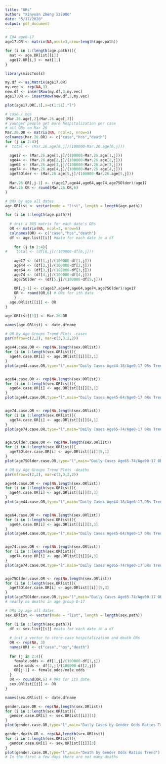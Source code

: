 ```yaml
---
title: "ORs"
author: "Xinyuan Zheng xz2906"
date: "5/17/2020"
output: pdf_document
---
```



```r
# EDA age0-17
age17.OR <- matrix(NA,ncol=3,nrow=length(age.path))

for (i in 1:(length(age.path))){
  mat <- age.ORlist[[i]]
  age17.OR[i,] <- mat[1,]
}

library(miscTools)

my.df <- as.matrix(age17.OR)
my.vec <- rep(NA,3)
new.df <- insertRow(my.df,3,my.vec)
age17.OR <- insertRow(new.df,3,my.vec)

plot(age17.OR[,1],x=c(1:51),"l")
```



```r
# case / hos
(Mar.26.age[,2]/Mar.26.age[,3])
# younger people get more hospitalization per case
# all ORs on Mar 26
Mar.26.OR <- matrix(NA, ncol=3, nrow=5)
colnames(Mar.26.OR) <- c("case","hos","death")
for (j in 2:4){
#  total <- (Mar.26.age[6,j]/(100000-Mar.26.age[6,j]))

  age17 <- (Mar.26.age[1,j]/(100000-Mar.26.age[1,j]))
  age44 <- (Mar.26.age[2,j]/(100000-Mar.26.age[2,j]))
  age64 <- (Mar.26.age[3,j]/(100000-Mar.26.age[3,j]))
  age74 <- (Mar.26.age[4,j]/(100000-Mar.26.age[4,j]))
  age75Older <- (Mar.26.age[5,j]/(100000-Mar.26.age[5,j]))
  
  Mar.26.OR[,j-1] <- c(age17,age44,age64,age74,age75Older)/age17
  Mar.26.OR <- round(Mar.26.OR,6)
}
```


```r
# ORs by age all dates
age.ORlist <- vector(mode = "list", length = length(age.path))

for (i in 1:length(age.path)){
  
  # init a 3X5 matrix for each date's ORs
  OR <- matrix(NA, ncol=3, nrow=5)
  colnames(OR) <- c("case","hos","death")
  df <- age.list[[i]] #data for each date in a df
  
    for (j in 2:4){
#    total <- (df[6,j]/(100000-df[6,j]))
  
    age17 <- (df[1,j]/(100000-df[1,j]))
    age44 <- (df[2,j]/(100000-df[2,j]))
    age64 <- (df[3,j]/(100000-df[3,j]))
    age74 <- (df[4,j]/(100000-df[4,j]))
    age75Older <- (df[5,j]/(100000-df[5,j]))
    
    OR[,j-1] <- c(age17,age44,age64,age74,age75Older)/age17
    OR <- round(OR,6) # ORs for ith date
    }
  age.ORlist[[i]] <- OR
}

age.ORlist[[1]] <- Mar.26.OR

names(age.ORlist) <- date.dfname
```



```r
# OR by Age Groups Trend Plots -cases
par(mfrow=c(2,2), mar=c(3,3,2,2))

age44.case.OR <- rep(NA,length(sex.ORlist))
for (i in 1:length(sex.ORlist)){
  age44.case.OR[i] <- age.ORlist[[i]][2,1]
}
plot(age44.case.OR,type="l",main="Daily Cases Age44-18/Age0-17 ORs Trend")


age64.case.OR <- rep(NA,length(sex.ORlist))
for (i in 1:length(sex.ORlist)){
  age64.case.OR[i] <- age.ORlist[[i]][3,1]
}
plot(age64.case.OR,type="l",main="Daily Cases Age45-64/Age0-17 ORs Trend")


age74.case.OR <- rep(NA,length(sex.ORlist))
for (i in 1:length(sex.ORlist)){
  age74.case.OR[i] <- age.ORlist[[i]][4,1]
}
plot(age74.case.OR,type="l",main="Daily Cases Age65-74/Age0-17 ORs Trend")


age75Older.case.OR <- rep(NA,length(sex.ORlist))
for (i in 1:length(sex.ORlist)){
  age75Older.case.OR[i] <- age.ORlist[[i]][5,1]
}
plot(age75Older.case.OR,type="l",main="Daily Cases Age65-74/Age00-17 ORs Trend")
```


```r
# OR by Age Groups Trend Plots -deaths
par(mfrow=c(2,2), mar=c(3,3,2,2))

age44.case.OR <- rep(NA,length(sex.ORlist))
for (i in 1:length(sex.ORlist)){
  age44.case.OR[i] <- age.ORlist[[i]][2,3]
}
plot(age44.case.OR,type="l",main="Daily Cases Age44-18/Age0-17 ORs Trend")


age64.case.OR <- rep(NA,length(sex.ORlist))
for (i in 1:length(sex.ORlist)){
  age64.case.OR[i] <- age.ORlist[[i]][3,3]
}
plot(age64.case.OR,type="l",main="Daily Cases Age45-64/Age0-17 ORs Trend")


age74.case.OR <- rep(NA,length(sex.ORlist))
for (i in 1:length(sex.ORlist)){
  age74.case.OR[i] <- age.ORlist[[i]][4,3]
}
plot(age74.case.OR,type="l",main="Daily Cases Age65-74/Age0-17 ORs Trend")


age75Older.case.OR <- rep(NA,length(sex.ORlist))
for (i in 1:length(sex.ORlist)){
  age75Older.case.OR[i] <- age.ORlist[[i]][5,3]
}
plot(age75Older.case.OR,type="l",main="Daily Cases Age65-74/Age00-17 ORs Trend")
# nearly no deaths in age group 0-17
```

```r
# ORs by age all dates
sex.ORlist <- vector(mode = "list", length = length(sex.path))

for (i in 1:length(sex.path)){
  df <- sex.list[[i]] #data for each date in a df
  
  # init a vector to store case hospitalization and death ORs 
  OR <- rep(NA, 3)
  names(OR) <- c("case","hos","death")
  
  for (j in 2:4){
    female.odds <- df[1,j]/(100000-df[1,j])
    male.odds <- df[2,j]/(100000-df[2,j])
    OR[j-1] <- female.odds/male.odds
  }
  OR <- round(OR,6) # ORs for ith date
  sex.ORlist[[i]] <- OR
}

names(sex.ORlist) <- date.dfname
```


```r
gender.case.OR <- rep(NA,length(sex.ORlist))
for (i in 1:length(sex.ORlist)){
  gender.case.OR[i] <- sex.ORlist[[i]][1]
}
plot(gender.case.OR,type="l",main="Daily Cases by Gender Odds Ratios Trend")
```


```r
gender.death.OR <- rep(NA,length(sex.ORlist))
for (i in 1:length(sex.ORlist)){
  gender.case.OR[i] <- sex.ORlist[[i]][3]
}
plot(gender.case.OR,type="l",main="Death by Gender Odds Ratios Trend")
# In the first a few days there are not many deaths 
```

